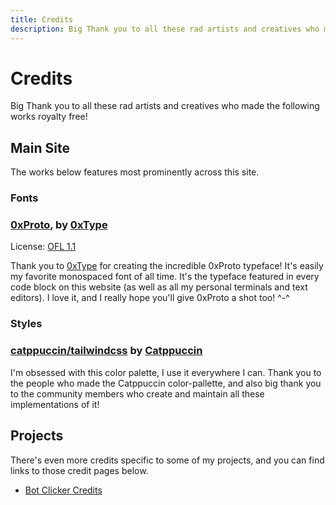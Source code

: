 ```yaml
---
title: Credits
description: Big Thank you to all these rad artists and creatives who made the following works open-source/royalty free!
---
```


# Credits

Big Thank you to all these rad artists and creatives who made the following works royalty free!

## Main Site

The works below features most prominently across this site.

### Fonts

### [0xProto](https://github.com/0xType/0xProto), by [0xType](https://0xtype.dev/)

License: [OFL 1.1](https://github.com/0xType/0xProto/blob/main/LICENSE)

Thank you to [0xType](https://0xtype.dev/) for creating the incredible 0xProto typeface! It's easily my favorite monospaced font of all time. It's the typeface featured in every code block on this website (as well as all my personal terminals and text editors). I love it, and I really hope you'll give 0xProto a shot too! ^-^

### Styles

### [catppuccin/tailwindcss](https://github.com/catppuccin/tailwindcss) by [Catppuccin](https://catppuccin.com/)

I'm obsessed with this color palette, I use it everywhere I can. Thank you to the people who made the Catppuccin color-pallette, and also big thank you to the community members who create and maintain all these implementations of it!

## Projects

There's even more credits specific to some of my projects, and you can find links to those credit pages below.

- [Bot Clicker Credits](/projects/credits/bot-clicker)
